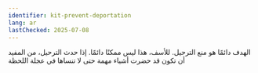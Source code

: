 ```yaml
---
identifier: kit-prevent-deportation
lang: ar
lastChecked: 2025-07-08
---
```


<BlockBox identifier="prevent-deportation">
    <Block identifier="deportation-protection" />
</BlockBox>

الهدف دائمًا هو منع الترحيل. للأسف، هذا ليس ممكنًا دائمًا. إذا حدث الترحيل، من المفيد أن تكون قد حضرت أشياء مهمة حتى لا تنساها في عجلة اللحظة
